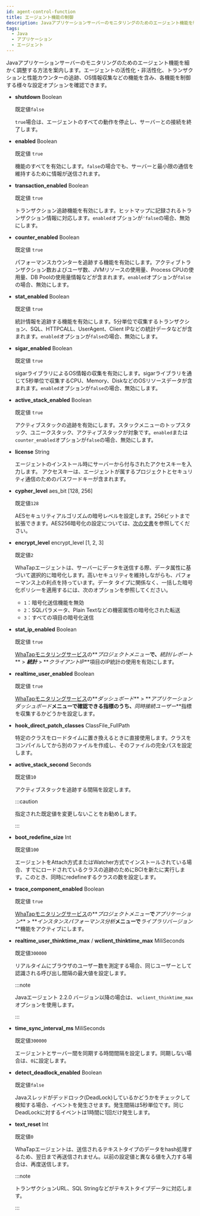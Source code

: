 ```yaml
---
id: agent-control-function
title: エージェント機能の制御
description: Javaアプリケーションサーバーのモニタリングのためのエージェント機能を細かく調整する方法を案内します。エージェントの活性化・非活性化、トランザクションと性能カウンターの追跡、OS情報収集などの機能を含み、各機能を制御する様々な設定オプションを確認できます。
tags:
  - Java
  - アプリケーション
  - エージェント
---
```


Javaアプリケーションサーバーのモニタリングのためのエージェント機能を細かく調整する方法を案内します。エージェントの活性化・非活性化、トランザクションと性能カウンターの追跡、OS情報収集などの機能を含み、各機能を制御する様々な設定オプションを確認できます。

- **shutdown** <span class='type'>Boolean</span>

  既定値`false`

  `true`場合は、エージェントのすべての動作を停止し、サーバーとの接続を終了します。

- **enabled** <span class='type'>Boolean</span>

  既定値 `true`

  機能のすべてを有効にします。`false`の場合でも、サーバーと最小限の通信を維持するために情報が送信されます。

- **transaction_enabled** <span class='type'>Boolean</span>

  既定値 `true`

  トランザクション追跡機能を有効にします。ヒットマップに記録されるトランザクション情報に対応します。`enabled`オプションが`'false`の場合、無効にします。

- **counter_enabled** <span class='type'>Boolean</span>

  既定値 `true`

  パフォーマンスカウンターを追跡する機能を有効にします。アクティブトランザクション数およびユーザ数、JVMリソースの使用量、Process CPUの使用量、DB Poolの使用量情報などが含まれます。`enabled`オプションが`false`の場合、無効にします。

- **stat_enabled** <span class='type'>Boolean</span>

  既定値 `true`

  統計情報を追跡する機能を有効にします。5分単位で収集するトランザクション、SQL、HTTPCALL、UserAgent、Client IPなどの統計データなどが含まれます。`enabled`オプションが`false`の場合、無効にします。

- **sigar_enabled** <span class='type'>Boolean</span>

  既定値 `true`

  sigarライブラリによるOS情報の収集を有効にします。sigarライブラリを通じて5秒単位で収集するCPU、Memory、DiskなどのOSリソースデータが含まれます。`enabled`オプションが`false`の場合、無効にします。

- **active_stack_enabled** <span class='type'>Boolean</span>

  既定値 `true`

  アクティブスタックの追跡を有効にします。スタックメニューのトップスタック、ユニークスタック、アクティブスタックが対象です。`enabled`または`counter_enabled`オプションが`false`の場合、無効にします。

- **license** <span class='type'>String</span>

  エージェントのインストール時にサーバーから付与されたアクセスキーを入力します。 アクセスキーは、エージェントが属するプロジェクトとセキュリティ通信のためのパスワードキーが含まれます。

- **cypher_level** <span class='type'>aes_bit [128, 256]</span>

  既定値`128`

  AESセキュリティアルゴリズムの暗号レベルを設定します。256ビットまで拡張できます。AES256暗号化の設定については、[次の文書](aes-256-encryption)を参照してください。

- **encrypt_level** <span class='type'>encrypt_level [1, 2, 3]</span>

  既定値`2`

  WhaTapエージェントは、サーバーにデータを送信する際、データ属性に基づいて選択的に暗号化します。高いセキュリティを維持しながらも、パフォーマンス上の利点を持っています。データ タイプに関係なく、一括した暗号化ポリシーを適用するには、次のオプションを参照してください。

  - `1`：暗号化送信機能を無効
  - `2`：SQLパラメータ、Plain Textなどの機密属性の暗号化された転送
  - `3`：すべての項目の暗号化送信

- **stat_ip_enabled** <span class='type'>Boolean</span>

  既定値 `true`

  [WhaTapモニタリングサービス](https://service.whatap.io)の**_プロジェクトメニュー_**で、**_統計/レポート_** > **_統計_** > **_クライアントIP_**項目のIP統計の使用を有効にします。

- **realtime_user_enabled** <span class='type'>Boolean</span>

  既定値 `true`

  [WhaTapモニタリングサービス](https://service.whatap.io)の**_ダッシュボード_** > **_アプリケーションダッシュボード_**メニューで確認できる指標のうち、**_同時接続ユーザー_**指標を収集するかどうかを設定します。

- **hook_direct_patch_classes** <span class='type'>ClassFile_FullPath</span>

    特定のクラスをロードタイムに置き換えるときに直接使用します。クラスをコンパイルしてから別のファイルを作成し、そのファイルの完全パスを設定します。

- **active_stack_second** <span class='type'>Seconds</span>

  既定値`10`

  アクティブスタックを追跡する間隔を設定します。

  :::caution

  指定された既定値を変更しないことをお勧めします。

  :::

- **boot_redefine_size** <span class='type'>Int</span>

  既定値`100`

  エージェントをAttach方式またはWatcher方式でインストールされている場合、すでにロードされているクラスの追跡のためにBCIを新たに実行します。このとき、同時にredefineするクラスの数を設定します。

- **trace_component_enabled** <span class='type'>Boolean</span>

  既定値 `true`

  [WhaTapモニタリングサービス](https://service.whatap.io)の**_プロジェクトメニュー_**で**_アプリケーション_** > **_インスタンスパフォーマンス分析_**メニューで**_ライブラリバージョン_**機能をアクティブにします。

- **realtime_user_thinktime_max** / **wclient_thinktime_max** <span class='type'>MiliSeconds</span>

  既定値`300000`

  リアルタイムにブラウザのユーザー数を測定する場合、同じユーザーとして認識される呼び出し間隔の最大値を設定します。

  :::note

  Javaエージェント 2.2.0 バージョン以降の場合は、 `wclient_thinktime_max` オプションを使用します。

  :::

- **time_sync_interval_ms** <span class='type'>MiliSeconds</span>

  既定値`300000`

  エージェントとサーバー間を同期する時間間隔を設定します。同期しない場合は、`0`に設定します。

- **detect_deadlock_enabled** <span class='type'>Boolean</span>

  既定値`false`

  Javaスレッドがデッドロック(DeadLock)しているかどうかをチェックして検知する場合、イベントを発生させます。発生間隔は5秒単位です。同じDeadLockに対するイベントは1時間に1回だけ発生します。

- **text_reset** <span class='type'>Int</span>

  既定値`0`

  WhaTapエージェントは、送信されるテキストタイプのデータをhash処理するため、翌日まで再送信されません。以前の設定値と異なる値を入力する場合は、再度送信します。

  :::note

  トランザクションURL、SQL Stringなどがテキストタイプデータに対応します。

  :::
